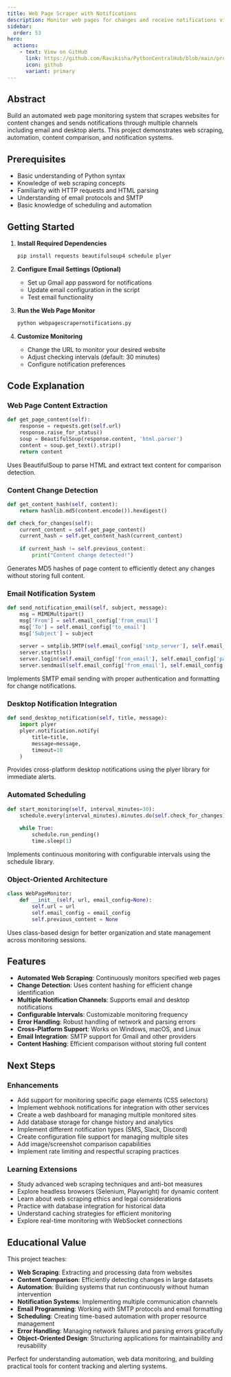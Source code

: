 ```yaml
---
title: Web Page Scraper with Notifications
description: Monitor web pages for changes and receive notifications via email or desktop alerts
sidebar:
  order: 53
hero:
  actions:
    - text: View on GitHub
      link: https://github.com/Ravikisha/PythonCentralHub/blob/main/projects/beginners/webpagescrapernotifications.py
      icon: github
      variant: primary
---
```


## Abstract

Build an automated web page monitoring system that scrapes websites for content changes and sends notifications through multiple channels including email and desktop alerts. This project demonstrates web scraping, automation, content comparison, and notification systems.

## Prerequisites

- Basic understanding of Python syntax
- Knowledge of web scraping concepts
- Familiarity with HTTP requests and HTML parsing
- Understanding of email protocols and SMTP
- Basic knowledge of scheduling and automation

## Getting Started

<Steps>

1. **Install Required Dependencies**
   ```bash
   pip install requests beautifulsoup4 schedule plyer
   ```

2. **Configure Email Settings (Optional)**
   - Set up Gmail app password for notifications
   - Update email configuration in the script
   - Test email functionality

3. **Run the Web Page Monitor**
   ```bash
   python webpagescrapernotifications.py
   ```

4. **Customize Monitoring**
   - Change the URL to monitor your desired website
   - Adjust checking intervals (default: 30 minutes)
   - Configure notification preferences

</Steps>

## Code Explanation

### Web Page Content Extraction
```python
def get_page_content(self):
    response = requests.get(self.url)
    response.raise_for_status()
    soup = BeautifulSoup(response.content, 'html.parser')
    content = soup.get_text().strip()
    return content
```

Uses BeautifulSoup to parse HTML and extract text content for comparison detection.

### Content Change Detection
```python
def get_content_hash(self, content):
    return hashlib.md5(content.encode()).hexdigest()

def check_for_changes(self):
    current_content = self.get_page_content()
    current_hash = self.get_content_hash(current_content)
    
    if current_hash != self.previous_content:
        print("Content change detected!")
```

Generates MD5 hashes of page content to efficiently detect any changes without storing full content.

### Email Notification System
```python
def send_notification_email(self, subject, message):
    msg = MIMEMultipart()
    msg['From'] = self.email_config['from_email']
    msg['To'] = self.email_config['to_email']
    msg['Subject'] = subject
    
    server = smtplib.SMTP(self.email_config['smtp_server'], self.email_config['smtp_port'])
    server.starttls()
    server.login(self.email_config['from_email'], self.email_config['password'])
    server.sendmail(self.email_config['from_email'], self.email_config['to_email'], text)
```

Implements SMTP email sending with proper authentication and formatting for change notifications.

### Desktop Notification Integration
```python
def send_desktop_notification(self, title, message):
    import plyer
    plyer.notification.notify(
        title=title,
        message=message,
        timeout=10
    )
```

Provides cross-platform desktop notifications using the plyer library for immediate alerts.

### Automated Scheduling
```python
def start_monitoring(self, interval_minutes=30):
    schedule.every(interval_minutes).minutes.do(self.check_for_changes)
    
    while True:
        schedule.run_pending()
        time.sleep(1)
```

Implements continuous monitoring with configurable intervals using the schedule library.

### Object-Oriented Architecture
```python
class WebPageMonitor:
    def __init__(self, url, email_config=None):
        self.url = url
        self.email_config = email_config
        self.previous_content = None
```

Uses class-based design for better organization and state management across monitoring sessions.

## Features

- **Automated Web Scraping**: Continuously monitors specified web pages
- **Change Detection**: Uses content hashing for efficient change identification
- **Multiple Notification Channels**: Supports email and desktop notifications
- **Configurable Intervals**: Customizable monitoring frequency
- **Error Handling**: Robust handling of network and parsing errors
- **Cross-Platform Support**: Works on Windows, macOS, and Linux
- **Email Integration**: SMTP support for Gmail and other providers
- **Content Hashing**: Efficient comparison without storing full content

## Next Steps

### Enhancements
- Add support for monitoring specific page elements (CSS selectors)
- Implement webhook notifications for integration with other services
- Create a web dashboard for managing multiple monitored sites
- Add database storage for change history and analytics
- Implement different notification types (SMS, Slack, Discord)
- Create configuration file support for managing multiple sites
- Add image/screenshot comparison capabilities
- Implement rate limiting and respectful scraping practices

### Learning Extensions
- Study advanced web scraping techniques and anti-bot measures
- Explore headless browsers (Selenium, Playwright) for dynamic content
- Learn about web scraping ethics and legal considerations
- Practice with database integration for historical data
- Understand caching strategies for efficient monitoring
- Explore real-time monitoring with WebSocket connections

## Educational Value

This project teaches:
- **Web Scraping**: Extracting and processing data from websites
- **Content Comparison**: Efficiently detecting changes in large datasets
- **Automation**: Building systems that run continuously without human intervention
- **Notification Systems**: Implementing multiple communication channels
- **Email Programming**: Working with SMTP protocols and email formatting
- **Scheduling**: Creating time-based automation with proper resource management
- **Error Handling**: Managing network failures and parsing errors gracefully
- **Object-Oriented Design**: Structuring applications for maintainability and reusability

Perfect for understanding automation, web data monitoring, and building practical tools for content tracking and alerting systems.

